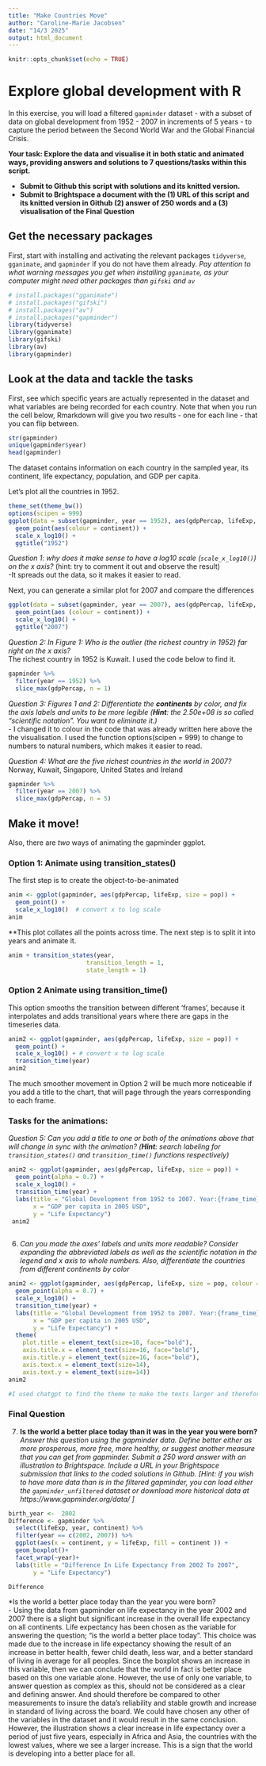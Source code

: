 ---
title: "Make Countries Move"
author: "Caroline-Marie Jacobsen"
date: "14/3 2025"
output: html_document
---

```{r setup, include=FALSE}
knitr::opts_chunk$set(echo = TRUE)
```

#  Explore global development with R
In this exercise, you will load a filtered `gapminder` dataset -  with a subset of data on global development from 1952 - 2007 in increments of 5 years - to capture the period between the Second World War and the Global Financial Crisis. 

**Your task: Explore the data and visualise it in both static and animated ways, providing answers and solutions to 7 questions/tasks within this script.** 

- **Submit to Github this script with solutions and its knitted version.**  
- **Submit to Brightspace a document with the (1) URL of this script and its knitted version in Github (2) answer of 250 words and a (3) visualisation of the Final Question**

## Get the necessary packages
First, start with installing and activating the relevant packages `tidyverse`, `gganimate`, and `gapminder` if you do not have them already. 
*Pay attention to what warning messages you get when installing `gganimate`, as your computer might need other packages than `gifski` and `av`*

```{r libraries, echo = FALSE}
# install.packages("gganimate")
# install.packages("gifski")
# install.packages("av")
# install.packages("gapminder")
library(tidyverse)
library(gganimate)
library(gifski)
library(av)
library(gapminder)
```

## Look at the data and tackle the tasks
First, see which specific years are actually represented in the dataset and what variables are being recorded for each country. Note that when you run the cell below, Rmarkdown will give you two results - one for each line - that you can flip between.
```{r}
str(gapminder)
unique(gapminder$year)
head(gapminder)
```

The dataset contains information on each country in the sampled year, its continent, life expectancy, population, and GDP per capita.

Let's plot all the countries in 1952.
```{r 1957}
theme_set(theme_bw())
options(scipen = 999)
ggplot(data = subset(gapminder, year == 1952), aes(gdpPercap, lifeExp, size = pop)) +
  geom_point(aes(colour = continent)) +
  scale_x_log10() +
  ggtitle("1952")


```
*Question 1: why does it make sense to have a log10 scale (`scale_x_log10()`) on the x axis?* (hint: try to comment it out and observe the result)  
-It spreads out the data, so it makes it easier to read.


Next, you can generate a similar plot for 2007 and compare the differences
```{r 2007}
ggplot(data = subset(gapminder, year == 2007), aes(gdpPercap, lifeExp, size = pop)) +
  geom_point(aes (colour = continent)) +
  scale_x_log10() +
  ggtitle("2007")
```
*Question 2: In Figure 1: Who is the outlier (the richest country in 1952) far right on the x axis?*  
The richest country in 1952 is Kuwait. I used the code below to find it. 

```{r}
gapminder %>% 
  filter(year == 1952) %>% 
  slice_max(gdpPercap, n = 1)
```
*Question 3: Figures 1 and 2: Differentiate the **continents** by color, and fix the axis labels and units to be more legible (**Hint**: the 2.50e+08 is so called "scientific notation". You want to eliminate it.)*  
- I changed it to colour in the code that was already written here above the the visualisation. I used the function options(scipen = 999) to change to numbers to natural numbers, which makes it easier to read. 

*Question 4: What are the five richest countries in the world in 2007?*  
Norway, Kuwait, Singapore, United States and Ireland 


```{r}
gapminder %>% 
  filter(year == 2007) %>% 
  slice_max(gdpPercap, n = 5)
```
##  Make it move!

Also, there are *two* ways of animating the gapminder ggplot.

### Option 1: Animate using transition_states() 

The first step is to create the object-to-be-animated
```{r anim1 start}

anim <- ggplot(gapminder, aes(gdpPercap, lifeExp, size = pop)) +
  geom_point() +
  scale_x_log10()  # convert x to log scale
anim
```

**This plot collates all the points across time. The next step is to split it into years and animate it.

```{r anim1}
anim + transition_states(year, 
                      transition_length = 1,
                      state_length = 1)

```
### Option 2 Animate using transition_time()
This option smooths the transition between different 'frames', because it interpolates and adds transitional years where there are gaps in the timeseries data.

```{r anim2}
anim2 <- ggplot(gapminder, aes(gdpPercap, lifeExp, size = pop)) +
  geom_point() +
  scale_x_log10() + # convert x to log scale
  transition_time(year)
anim2
```

The much smoother movement in Option 2 will be much more noticeable if you add a title to the chart, that will page through the years corresponding to each frame.

### Tasks for the animations:

*Question 5: Can you add a title to one or both of the animations above that will change* 
 *in sync with the animation?* *(**Hint**: search labeling for `transition_states()` and `transition_time()` functions respectively)*  
```{r}

anim2 <- ggplot(gapminder, aes(gdpPercap, lifeExp, size = pop)) +
  geom_point(alpha = 0.7) +
  scale_x_log10() +
  transition_time(year) +
  labs(title = "Global Development from 1952 to 2007. Year:{frame_time}",
       x = "GDP per capita in 2005 USD",
       y = "Life Expectancy")
 anim2   
 

```

6. *Can you made the axes' labels and units more readable? Consider expanding the abbreviated labels as well as the scientific notation in the legend and x axis to whole numbers. Also, differentiate the countries from different continents by color*  
```{r}
anim2 <- ggplot(gapminder, aes(gdpPercap, lifeExp, size = pop, colour = continent)) +
  geom_point(alpha = 0.7) +
  scale_x_log10() +
  transition_time(year) +
  labs(title = "Global Development from 1952 to 2007. Year:{frame_time}",
       x = "GDP per capita in 2005 USD",
       y = "Life Expectancy") +
  theme(
    plot.title = element_text(size=18, face="bold"),
    axis.title.x = element_text(size=16, face="bold"),
    axis.title.y = element_text(size=16, face="bold"),
    axis.text.x = element_text(size=14),
    axis.text.y = element_text(size=14))
anim2

#I used chatgpt to find the theme to make the texts larger and therefore more readable. 

```

### Final Question
7. **Is the world a better place today than it was in the year you were born?** *Answer this question using the gapminder data.  Define better either as more prosperous, more free, more healthy, or suggest another measure that you can get from gapminder. Submit a 250 word answer with an illustration to Brightspace. Include a URL in your Brightspace submission that links to the coded solutions in Github. [Hint: if you wish to have more data than is in the filtered gapminder, you can load either the `gapminder_unfiltered` dataset or download more historical data at https://www.gapminder.org/data/ ]*
```{r}
birth_year <-  2002
Difference <- gapminder %>%
  select(lifeExp, year, continent) %>% 
  filter(year == c(2002, 2007)) %>% 
  ggplot(aes(x = continent, y = lifeExp, fill = continent )) +
  geom_boxplot()+
  facet_wrap(~year)+
  labs(title = "Difference In Life Expectancy From 2002 To 2007",
       y = "Life Expectancy")

Difference
```
  
  *Is the world a better place today than the year you were born?  
- Using the data from gapminder on life expectancy in the year 2002 and 2007 there is a slight but significant increase in the overall life expectancy on all continents. Life expectancy has been chosen as the variable for answering the question; “is the world a better place today”. This choice was made due to the increase in life expectancy showing the result of an increase in better health, fewer child death, less war, and a better standard of living in average for all peoples. Since the boxplot shows an increase in this variable, then we can conclude that the world in fact is better place based on this one variable alone. However, the use of only one variable, to answer question as complex as this, should not be considered as a clear and defining answer. And should therefore be compared to other measurements to insure the data’s reliability and stable growth and increase in standard of living across the board. We could have chosen any other of the variables in the dataset and it would result in the same conclusion. However, the illustration shows a clear increase in life expectancy over a period of just five years, especially in Africa and Asia, the countries with the lowest values, where we see a larger increase. This is a sign that the world is developing into a better place for all. 

